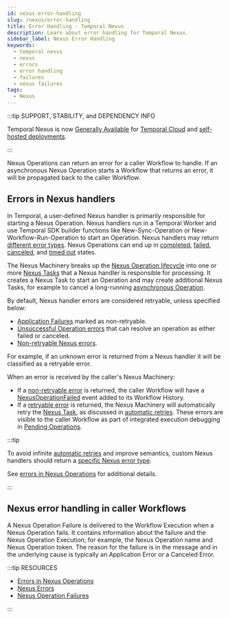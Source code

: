 ```yaml
---
id: nexus-error-handling
slug: /nexus/error-handling
title: Error Handling - Temporal Nexus
description: Learn about error handling for Temporal Nexus.
sidebar_label: Nexus Error Handling
keywords:
  - temporal nexus
  - nexus
  - errors
  - error handling
  - failures
  - nexus failures
tags:
  - Nexus
---
```


:::tip SUPPORT, STABILITY, and DEPENDENCY INFO

Temporal Nexus is now [Generally Available](/evaluate/development-production-features/release-stages#general-availability) for [Temporal Cloud](/cloud/nexus) and [self-hosted deployments](/production-deployment/self-hosted-guide/nexus).

:::

Nexus Operations can return an error for a caller Workflow to handle.
If an asynchronous Nexus Operation starts a Workflow that returns an error, it will be propagated back to the caller Workflow.

## Errors in Nexus handlers

In Temporal, a user-defined Nexus handler is primarily responsible for starting a Nexus Operation.
Nexus handlers run in a Temporal Worker and use Temporal SDK builder functions like New-Sync-Operation or New-Workflow-Run-Operation to start an Operation.
Nexus handlers may return [different error types](/references/failures#nexus-errors).
Nexus Operations can end up in [completed](/references/events#nexusoperationcompleted), [failed](/references/events#nexusoperationfailed), [canceled](/references/events#nexusoperationcanceled), and [timed out](/references/events#nexusoperationtimedout) states.

The Nexus Machinery breaks up the [Nexus Operation lifecycle](/nexus/operations#operation-lifecycle) into one or more [Nexus Tasks](/tasks#nexus-task) that a Nexus handler is responsible for processing.
It creates a Nexus Task to start an Operation and may create additional Nexus Tasks, for example to cancel a long-running [asynchronous Operation](/nexus/operations#asynchronous-operation-lifecycle).

By default, Nexus handler errors are considered retryable, unless specified below:

- [Application Failures](/references/failures#nexus-errors) marked as non-retryable.
- [Unsuccessful Operation errors](/references/failures#nexus-errors) that can resolve an operation as either failed or canceled.
- [Non-retryable Nexus errors](/references/failures#non-retryable-nexus-errors).

For example, if an unknown error is returned from a Nexus handler it will be classified as a retryable error.

When an error is received by the caller's Nexus Machinery:

- If a [non-retryable error](/references/failures#non-retryable-nexus-errors) is returned, the caller Workflow will have a [NexusOperationFailed](/references/events#nexusoperationfailed) event added to its Workflow History.
- If a [retryable error](/references/failures#retryable-nexus-errors) is returned, the Nexus Machinery will automatically retry the [Nexus Task](/tasks#nexus-task), as discussed in [automatic retries](/nexus/operations#automatic-retries).
  These errors are visible to the caller Workflow as part of integrated execution debugging in [Pending Operations](/nexus/execution-debugging/#pending-operations).

:::tip

To avoid infinite [automatic retries](/nexus/operations#automatic-retries) and improve semantics, custom Nexus handlers should return a [specific Nexus error type](/references/failures#nexus-errors).

See [errors in Nexus Operations](/references/failures#errors-in-nexus-operations) for additional details.

:::

## Nexus error handling in caller Workflows

A Nexus Operation Failure is delivered to the Workflow Execution when a Nexus Operation fails.
It contains information about the failure and the Nexus Operation Execution; for example, the Nexus Operation name and
Nexus Operation token.
The reason for the failure is in the message and in the underlying cause is typically an Application Error or a Canceled Error.

:::tip RESOURCES

- [Errors in Nexus Operations](/references/failures#errors-in-nexus-operations)
- [Nexus Errors](/references/failures#nexus-errors)
- [Nexus Operation Failures](/references/failures#nexus-operation-failure)

:::
